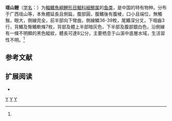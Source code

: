 {{Speciesbox
| status = LC
| status_system = IUCN3.1
| taxon = Aphyocypris arcus
| binomial_authority = Lin, 1931<ref name='id5773'>{{cite web| url =http://www.bioinfo.cn/db05/BjdwSpecies.php?action=view&id=5773| title =瑶山鲤| work =中国动物物种编目数据库| publisher =中国科学院微生物研究所| author =中国科学院动物研究所| accessdate =2009-04-11| deadurl =yes| archiveurl =https://web.archive.org/web/20160305085745/http://www.bioinfo.cn/db05/BjdwSpecies.php?action=view&id=5773| archivedate =2016-03-05}}</ref>
synonyms = *''Yaoshanicus arcus'',Lin, 1931
}}

'''瑶山鲤'''（[[学名|学名]]：{{lang|la|''Aphyocypris  arcus''}}）为[[輻鰭魚綱|輻鰭魚綱]][[鯉形目|鯉形目]][[鯝科|鯝科]][[細鯽属|細鯽属]]的[[鱼类|鱼类]]，是中国的特有物种。分布于广西瑶山等，本魚體延長且側扁，腹部圓，腹鰭後有腹棱，口小且端位，無觸鬚，眼大，側線完全，前半部向下彎曲，側線鱗36-39枚，尾鰭深分叉，下咽齒3行，背鰭及臀鰭軟條7枚，背部及體上半部暗灰色，下半部及腹部銀白色，沿側線有一條不明顯的黑色縱紋，體長可達8公分，主要栖息于山溪中底層水域，生活習性不明。<ref name='id5773'/>

== 参考文献 ==
{{reflist}}

== 扩展阅读 ==
{{refbegin}}
*{{FishBase_species|genus=Yaoshanicus|species=arcus|year=2011|month=12}}
{{refend}}
{{Taxonbar|from=Q3754603}}

[[Category:瑶山鲤属|Y]]
[[Category:1931年描述的鱼类|Y]]
[[Category:中國特有魚類|Y]]


{{鯉形目小作品}}